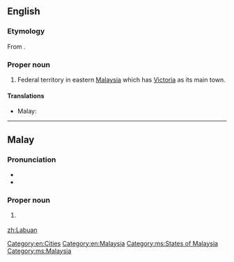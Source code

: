 ==English==
{{wikipedia}}

===Etymology===
From {{etyl|ms}} {{term|Labuan|lang=ms}}.

===Proper noun===
{{en-proper noun}}

# Federal territory in eastern [[Malaysia]] which has [[Victoria]] as its main town.

====Translations====
{{trans-top|Federal territory in Malaysia}}
* Malay: {{t|ms|Labuan}}
{{trans-mid}}
{{trans-bottom}}

[[Category:en:Cities]]
[[Category:en:Malaysia]]

----

==Malay==
{{wikipedia|lang=ms}}

===Pronunciation===
* {{IPA|/labuan/|lang=ms}}
* {{rhymes|uan|wan|an|lang=ms}}

===Proper noun===
{{head|ms|proper noun}}

# {{l|en|Labuan}} {{qualifier|Federal territory in Malaysia}}

[[Category:ms:States of Malaysia]]
[[Category:ms:Malaysia]]

[[zh:Labuan]]